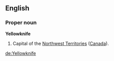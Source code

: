 ==English==

===Proper noun===
'''Yellowknife'''

#Capital of the [[Northwest Territories]] ([[Canada]]).
[[de:Yellowknife]]